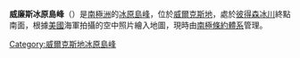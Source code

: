 {{coord|66|26|S|110|43|E|display=title}}

'''威廉斯冰原島峰'''（{{lang-en|Williams Nunatak}}）是[[南極洲|南極洲]]的[[冰原島峰|冰原島峰]]，位於[[威爾克斯地|威爾克斯地]]，處於[[彼得森冰川|彼得森冰川]]終點南面，根據[[美國|美國]]海軍拍攝的空中照片繪入地圖，現時由[[南極條約體系|南極條約體系]]管理。

{{DEFAULTSORT:Williams Nunatak}}
[[Category:威爾克斯地冰原島峰|Category:威爾克斯地冰原島峰]]


{{WilkesLand-geo-stub}}